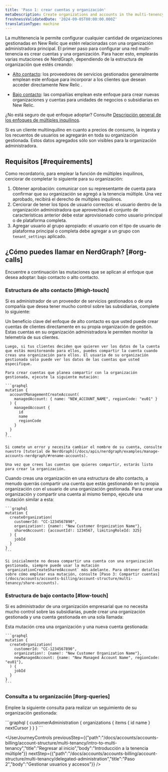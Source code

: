```yaml
---
title: 'Paso 1: crear cuentas y organización'
metaDescription: Create organizations and accounts in the multi-tenency structure
freshnessValidatedDate: '2024-09-05T00:00:00.000Z'
translationType: machine
---
```


La multitenencia le permite configurar cualquier cantidad de organizaciones gestionadas en New Relic que estén relacionadas con una organización administradora principal. El primer paso para configurar una red multi-tenencia es crear cuentas y una organización. Para hacer esto, emplearás varias mutaciones de NerdGraph, dependiendo de la estructura de organización que estés creando:

* [Alto contacto](#high-touch): los proveedores de servicios gestionados generalmente emplean este enfoque para incorporar a los clientes que desean acceder directamente New Relic .

* [Bajo contacto](#low-touch): las compañías emplean este enfoque para crear nuevas organizaciones y cuentas para unidades de negocios o subsidiarias en New Relic.

¿No está seguro de qué enfoque adoptar? Consulte [Descripción general de los enfoques de múltiples inquilinos](/docs/accounts/accounts-billing/account-structure/multi-tenancy/intro-to-multi-tenancy#approaches).

<Callout variant="tip">
  Si es un cliente multiinquilino en cuanto a precios de consumo, la ingesta y los recuentos de usuarios se agregarán en toda su organización gestionada. Estos datos agregados sólo son visibles para la organización administradora.
</Callout>

## Requisitos [#requirements]

Como recordatorio, para emplear la función de múltiples inquilinos, cerciorar de completar lo siguiente para su organización:

1. Obtener aprobación: comunicar con su representante de cuenta para confirmar que su organización se agregó a la tenencia múltiple. Una vez aprobado, recibirá el derecho de múltiples inquilinos.
2. Cerciorar de tener los tipos de usuario correctos: el usuario dentro de la organización administradora que aprovechará el conjunto de características anterior debe estar aprovisionado como usuario principal o de plataforma completa.
3. Agregar usuario al grupo apropiado: el usuario con el tipo de usuario de plataforma principal o completa debe agregar a un grupo con `tenant_settings` aplicado.

## ¿Cómo puedes llamar en NerdGraph? [#org-calls]

Encuentre a continuación las mutaciones que se aplican al enfoque que desea adoptar: bajo contacto o alto contacto.

### Estructura de alto contacto [#high-touch]

Si es administrador de un proveedor de servicios gestionados o de una compañía que desea tener mucho control sobre las subsidiarias, complete lo siguiente:

<CollapserGroup>
  <Collapser id="high-touch-only-share" title="Alto contacto: Crea una cuenta para compartir">
    Un beneficio clave del enfoque de alto contacto es que usted puede crear cuentas de clientes directamente en su propia organización de gestión. Estas cuentas en su organización administradora le permiten monitor la telemetría de sus clientes.

    Luego, si tus clientes deciden que quieren ver los datos de la cuenta que estás monitoreando para ellos, puedes compartir la cuenta cuando creas una organización para ellos. El usuario de su organización gestionada solo puede ver los datos de las cuentas que usted especifique.

    Para crear cuentas que planea compartir con la organización gestionada, ejecute la siguiente mutación:

    ```graphql
    mutation {
      accountManagementCreateAccount(
        managedAccount: { name: "NEW_ACCOUNT_NAME", regionCode: "eu01" }
      ) {
        managedAccount {
          id
          name
          regionCode
        }
      }
    }
    ```

    Si comete un error y necesita cambiar el nombre de su cuenta, consulte nuestro [tutorial de NerdGraph](/docs/apis/nerdgraph/examples/manage-accounts-nerdgraph/#rename-accounts).

    Una vez que crees las cuentas que quieres compartir, estarás listo para crear la organización.
  </Collapser>

  <Collapser id="high-touch-org" title="Alto contacto: crear una organización">
    Cuando creas una organización en una estructura de alto contacto, a menudo querrás compartir una cuenta que estás gestionando en tu propia organización con el usuario de una organización gestionada. Para crear una organización y compartir una cuenta al mismo tiempo, ejecute una mutación similar a esta:

    ```graphql
    mutation {
      createOrganization(
        customerId: "CC-1234567890",
        organization!: {name!: "New Customer Organization Name"},
        sharedAccount: {accountId!: 1234567, limitingRoleId: 325}
      ) {
        jobId
      }
    }
    ```

    Si inicialmente no desea compartir una cuenta con una organización gestionada, siempre puede usar la mutación `organizationCreateSharedAccount` más adelante. Para obtener detalles sobre cómo emplear esa mutación, consulte [Paso 3: Compartir cuentas](/docs/accounts/accounts-billing/account-structure/multi-tenancy/share-accounts).
  </Collapser>
</CollapserGroup>

### Estructura de bajo contacto [#low-touch]

Si es administrador de una organización empresarial que no necesita mucho control sobre las subsidiarias, puede crear una organización gestionada y una cuenta gestionada en una sola llamada:

<CollapserGroup>
  <Collapser id="low-touch-org" title="Bajo contacto: crear una organización">
    Esta mutación crea una organización y una nueva cuenta gestionada:

    ```graphql
    mutation {
      createOrganization(
        customerId: "CC-1234567890",
        organization!: {name!: "New Customer Organization Name"},
        newManagedAccount: {name: "New Managed Account Name", regionCode: "eu01"},
      ) {
        jobId
      }
    }
    ```
  </Collapser>
</CollapserGroup>

### Consulta a tu organización [#org-queries]

Emplee la siguiente consulta para realizar un seguimiento de su organización gestionada:

<CollapserGroup>
  <Collapser id="list-orgs" title="Listar la organización gestionada">
    ```graphql
    {
      customerAdministration {
        organizations {
          items {
            id
            name
          }
          nextCursor
        }
      }
    }
    ```
  </Collapser>
</CollapserGroup>

<UserJourneyControls previousStep={{"path":"/docs/accounts/accounts-billing/account-structure/multi-tenancy/intro-to-multi-tenancy","title":"Regresar al inicio","body":"Introducción a la tenencia múltiple"}} nextStep={{"path":"/docs/accounts/accounts-billing/account-structure/multi-tenancy/delegated-administration","title":"Paso 2","body":"Gestionar usuarios y accesos"}} />